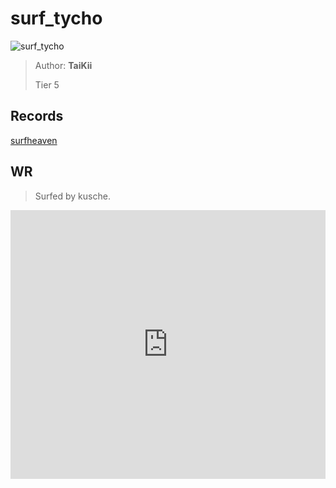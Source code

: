 
# surf_tycho

![surf_tycho](https://raw.githubusercontent.com/Sayt123/SurfMapPics/Maps-and-bonuses/csgo/surf_tycho.jpg)

> Author: **TaiKii**
>
> Tier 5

## Records

[surfheaven](https://surfheaven.eu/map/surf_tycho)

## WR

> Surfed by kusche.

<iframe
width="100%"
height="430"
src="https://www.youtube.com/embed/sSyjGq-QKTs"
frameborder="0"
allow="accelerometer; autoplay; clipboard-write; encrypted-media; gyroscope; picture-in-picture"
allowFullScreen
/>

```md

[Surf Timer] - khompa finished in 00:54:43 (WR -00:00:42). Improving by 00:01:27
[Surf Timer] - khompa beat the map record! Rank: 1/2855

Previous WR holder: fishöö


```
                